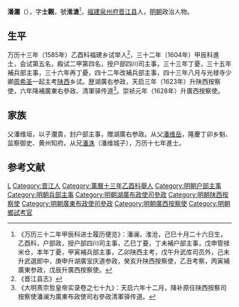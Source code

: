 '''潘瀾'''（{{bd|？||？|catIdx=}}），字'''士觀'''，號'''淮滄'''<ref>《万历三十二年甲辰科进士履历便览》：潘澜，淮沧，己巳十月二十六日生，乙酉科，户部政，授户部四川司主事，乙巳丁憂，丁未補户部主事，戊申管禄米仓，本年丁憂，甲寅補兵部主事，乙卯陕西主考，戊午升武库司员外，己未升武選郎中，庚申升湖廣宝庆道参政，癸亥升陕西按察使，乙丑考察，丙寅補廣東参政，戊辰升廣西按察使。</ref>，[[福建|福建]][[泉州府|泉州府]][[晋江县|晋江县]]人，[[明朝|明朝]]政治人物。

== 生平 ==
万历十三年（1585年）乙酉科福建乡试举人<ref>《晋江县志》</ref>，三十二年（1604年）甲辰科進士，会试第五名，殿试二甲第四名，授户部四川司主事，三十三年丁憂，三十五年補兵部主事，三十六年再丁憂，四十二年改補兵部主事，四十三年八月与光禄寺少卿[[周希圣|周希圣]]一起主考[[陕西|陕西]]乡试。歴湖廣右参政，天启三年（1623年）升陕西按察使，六年降補廣東右參政、清軍驿传道<ref>《大明熹宗哲皇帝实录卷之七十九》：天启六年十二月，降补原任陕西按察司按察使潘澜为廣東布政使司右參政清軍驿传道。</ref>。崇祯元年（1628年）升廣西按察使。

== 家族 ==
父潘维垣，以子瀾貴，封户部主事，赠湖廣右参政。从父[[潘维岳|潘维岳]]，隆慶丁卯乡魁、监察御史、黄州知府。从兄[[潘洙|潘洙]]（潘维城子），万历十七年進士。

==参考文献==
{{reflist}}

{{萬曆三十二年甲辰科殿試金榜}}

{{Authority control}}

{{DEFAULTSORT:}}
[[Category:潘姓|L]]
[[Category:晋江人|Category:晋江人]]
[[Category:萬曆十三年乙酉科舉人|Category:萬曆十三年乙酉科舉人]]
[[Category:明朝户部主事|Category:明朝户部主事]]
[[Category:明朝兵部主事|Category:明朝兵部主事]]
[[Category:明朝湖廣布政使司參政|Category:明朝湖廣布政使司參政]]
[[Category:明朝陕西按察使|Category:明朝陕西按察使]]
[[Category:明朝廣東布政使司參政|Category:明朝廣東布政使司參政]]
[[Category:明朝廣西按察使|Category:明朝廣西按察使]]
[[Category:明朝鄉試考官|Category:明朝鄉試考官]]